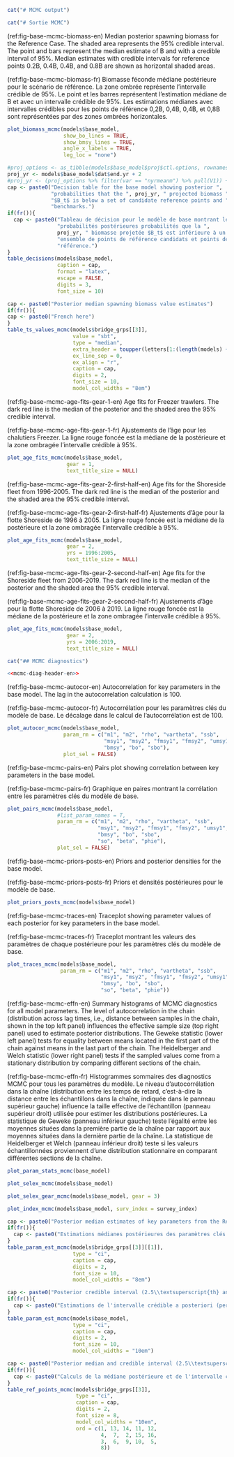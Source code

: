```r
cat("# MCMC output")
```

```r
cat("# Sortie MCMC")
```

(ref:fig-base-mcmc-biomass-en) Median posterior spawning biomass for the Reference Case. The shaded area represents the 95% credible interval. The point and bars represent the median estimate of B\textsubscript{0} and with a credible interval of 95%. Median estimates with credible intervals for reference points 0.2B\textsubscript{0}, 0.4B\textsubscript{0}, 0.4B\textsubscript{MSY}, and 0.8B\textsubscript{MSY} are shown as horizontal shaded areas.

(ref:fig-base-mcmc-biomass-fr) Biomasse féconde médiane postérieure pour le scénario de référence. La zone ombrée représente l'intervalle crédible de 95%. Le point et les barres représentent l'estimation médiane de B\textsubscript{0} et avec un intervalle crédible de 95%. Les estimations médianes avec intervalles crédibles pour les points de référence 0,2B\textsubscript{0}, 0,4B\textsubscript{0}, 0,4B\textsubscript{MSY}, et 0,8B\textsubscript{MSY} sont représentées par des zones ombrées horizontales.

```r
plot_biomass_mcmc(models$base_model,
                  show_bo_lines = TRUE,
                  show_bmsy_lines = TRUE,
                  angle_x_labels = TRUE,
                  leg_loc = "none")
```

```r
#proj_options <- as_tibble(models$base_model$proj$ctl.options, rownames = "var")
proj_yr <- models$base_model$dat$end.yr + 2
#proj_yr <- (proj_options %>% filter(var == "nyrmeanm") %>% pull(V1)) + 2
cap <- paste0("Decision table for the base model showing posterior ",
              "probabilities that the ", proj_yr, " projected biomass ",
              "$B_t$ is below a set of candidate reference points and ",
              "benchmarks.")
if(fr()){
  cap <- paste0("Tableau de décision pour le modèle de base montrant les ",
                "probabilités postérieures probabilités que la ",
                proj_yr, " biomasse projetée $B_t$ est inférieure à un ",
                "ensemble de points de référence candidats et points de ",
                "référence.")
}
table_decisions(models$base_model,
                caption = cap,
                format = "latex",
                escape = FALSE,
                digits = 3,
                font_size = 10)
```

```r
cap <- paste0("Posterior median spawning biomass value estimates")
if(fr()){
cap <- paste0("French here")
}
table_ts_values_mcmc(models$bridge_grps[[3]],
                     value = "sbt",
                     type = "median",
                     extra_header = toupper(letters[1:(length(models) + 2)]),
                     ex_line_sep = 0,
                     ex_align = "r",
                     caption = cap,
                     digits = 2,
                     font_size = 10,
                     model_col_widths = "8em")
```

\begin{landscapepage}
```r
likelihood_table(models$bridge_grps[[3]],
                 format = "latex",
                 font_size = 7,
                 caption = ifelse(fr(),
                                  "Valeurs de vraisemblance des composantes pour les modèles de ponts.",
                                  "Component likelihood values for the bridge models."),
                 model_col_widths = "5em")%>%
      column_spec(1, width = "5em")
```
\end{landscapepage}

(ref:fig-base-mcmc-age-fits-gear-1-en) Age fits for Freezer trawlers. The dark red line is the median of the posterior and the shaded area the 95% credible interval.

(ref:fig-base-mcmc-age-fits-gear-1-fr) Ajustements de l'âge pour les chalutiers Freezer. La ligne rouge foncée est la médiane de la postérieure et la zone ombragée l'intervalle crédible à 95%.

```r
plot_age_fits_mcmc(models$base_model,
                   gear = 1,
                   text_title_size = NULL)
```

(ref:fig-base-mcmc-age-fits-gear-2-first-half-en) Age fits for the Shoreside fleet from 1996-2005. The dark red line is the median of the posterior and the shaded area the 95% credible interval.

(ref:fig-base-mcmc-age-fits-gear-2-first-half-fr) Ajustements d'âge pour la flotte Shoreside de 1996 à 2005. La ligne rouge foncée est la médiane de la postérieure et la zone ombragée l'intervalle crédible à 95%.

```r
plot_age_fits_mcmc(models$base_model,
                   gear = 2,
                   yrs = 1996:2005,
                   text_title_size = NULL)
```

(ref:fig-base-mcmc-age-fits-gear-2-second-half-en) Age fits for the Shoreside fleet from 2006-2019. The dark red line is the median of the posterior and the shaded area the 95% credible interval.

(ref:fig-base-mcmc-age-fits-gear-2-second-half-fr) Ajustements d'âge pour la flotte Shoreside de 2006 à 2019. La ligne rouge foncée est la médiane de la postérieure et la zone ombragée l'intervalle crédible à 95%.

```r
plot_age_fits_mcmc(models$base_model,
                   gear = 2,
                   yrs = 2006:2019,
                   text_title_size = NULL)
```

\clearpage

```r
cat("## MCMC diagnostics")
```

```r
<<mcmc-diag-header-en>>
```

(ref:fig-base-mcmc-autocor-en) Autocorrelation for key parameters in the base model. The lag in the autocorrelation calculation is 100.

(ref:fig-base-mcmc-autocor-fr) Autocorrélation pour les paramètres clés du modèle de base. Le décalage dans le calcul de l'autocorrélation est de 100.

```r
plot_autocor_mcmc(models$base_model,
                  param_rm = c("m1", "m2", "rho", "vartheta", "ssb",
                               "msy1", "msy2", "fmsy1", "fmsy2", "umsy1", "umsy2",
                               "bmsy", "bo", "sbo"),
                  plot_sel = FALSE)
```

(ref:fig-base-mcmc-pairs-en) Pairs plot showing correlation between key parameters in the base model.

(ref:fig-base-mcmc-pairs-fr) Graphique en paires montrant la corrélation entre les paramètres clés du modèle de base.

```r
plot_pairs_mcmc(models$base_model,
                #list_param_names = T,
                param_rm = c("m1", "m2", "rho", "vartheta", "ssb",
                             "msy1", "msy2", "fmsy1", "fmsy2", "umsy1", "umsy2",
                             "bmsy", "bo", "sbo",
                             "so", "beta", "phie"),
                plot_sel = FALSE)
```

(ref:fig-base-mcmc-priors-posts-en) Priors and posterior densities for the base model.

(ref:fig-base-mcmc-priors-posts-fr) Priors et densités postérieures pour le modèle de base.

```r
plot_priors_posts_mcmc(models$base_model)
```

(ref:fig-base-mcmc-traces-en) Traceplot showing parameter values of each posterior for key parameters in the base model.

(ref:fig-base-mcmc-traces-fr) Traceplot montrant les valeurs des paramètres de chaque postérieure pour les paramètres clés du modèle de base.

```r
plot_traces_mcmc(models$base_model,
                 param_rm = c("m1", "m2", "rho", "vartheta", "ssb",
                              "msy1", "msy2", "fmsy1", "fmsy2", "umsy1", "umsy2",
                              "bmsy", "bo", "sbo",
                              "so", "beta", "phie"))
```

(ref:fig-base-mcmc-effn-en) Summary histograms of MCMC diagnostics for all model parameters. The level of autocorrelation in the chain (distribution across lag times, i.e., distance between samples in the chain, shown in the top left panel) influences the effective sample size (top right panel) used to estimate posterior distributions. The Geweke statistic (lower left panel) tests for equality between means located in the first part of the chain against means in the last part of the chain. The Heidelberger and Welch statistic (lower right panel) tests if the sampled values come from a stationary distribution by comparing different sections of the chain.

(ref:fig-base-mcmc-effn-fr) Histogrammes sommaires des diagnostics MCMC pour tous les paramètres du modèle. Le niveau d'autocorrélation dans la chaîne (distribution entre les temps de retard, c'est-à-dire la distance entre les échantillons dans la chaîne, indiquée dans le panneau supérieur gauche) influence la taille effective de l'échantillon (panneau supérieur droit) utilisée pour estimer les distributions postérieures. La statistique de Geweke (panneau inférieur gauche) teste l'égalité entre les moyennes situées dans la première partie de la chaîne par rapport aux moyennes situées dans la dernière partie de la chaîne. La statistique de Heidelberger et Welch (panneau inférieur droit) teste si les valeurs échantillonnées proviennent d'une distribution stationnaire en comparant différentes sections de la chaîne.


```r
plot_param_stats_mcmc(base_model)
```

```r
plot_selex_mcmc(models$base_model)
```

```r
plot_selex_gear_mcmc(models$base_model, gear = 3)
```

```r
plot_index_mcmc(models$base_model, surv_index = survey_index)
```


\clearpage

```r
cap <- paste0("Posterior median estimates of key parameters from the Reference Case. Subscripts on $q$ (catchability), $\\hat{a}$ (selectivity age-at-50\\%), and $\\hat{\\gamma}$ (standard deviation on selectivity age-at-50\\%) indicate sex and fleet/survey.")
if(fr()){
  cap <- paste0("Estimations médianes postérieures des paramètres clés du scénario de référence. Les indices sur $q$ (capturabilité), $\\hat{a}$ (sélectivité âge à 50\\%), et $\\hat{\\gamma}$ (écart type sur la sélectivité âge à 50\\%) indiquent le sexe et la flotte/enquête.")
}
table_param_est_mcmc(models$bridge_grps[[3]][[1]],
                     type = "ci",
                     caption = cap,
                     digits = 2,
                     font_size = 10,
                     model_col_widths = "8em")
```
\clearpage

```r
cap <- paste0("Posterior credible interval (2.5\\textsuperscript{th} and 97.5\\textsuperscript{th} percentiles) estimates of key parameters from the Reference Case. Subscripts on $q$ (catchability), $\\hat{a}$ (selectivity age-at-50\\%), and $\\hat{\\gamma}$ indicate sex and fleet/survey.")
if(fr()){
  cap <- paste0("Estimations de l'intervalle crédible a posteriori (percentiles 2,5e et 97,5e) des paramètres clés du scénario de référence. Les indices sur $q$ (capturabilité), $\\hat{a}$ (sélectivité âge à 50\\%) et $\\hat{\\gamma}$ indiquent le sexe et la flotte/enquête.")
}
table_param_est_mcmc(models$base_model,
                     type = "ci",
                     caption = cap,
                     digits = 2,
                     font_size = 10,
                     model_col_widths = "10em")
```

```r
cap <- paste0("Posterior median and credible interval (2.5\\textsuperscript{th} and 97.5\\textsuperscript{th} percentiles) calculations for reference points for the Reference Case.")
if(fr()){
  cap <- paste0("Calculs de la médiane postérieure et de l'intervalle crédible (percentiles de 2,5e et 97,5e) pour les points de référence du scénario de référence.")
}
table_ref_points_mcmc(models$bridge_grps[[3]],
                      type = "ci",
                      caption = cap,
                      digits = 2,
                      font_size = 8,
                      model_col_widths = "10em",
                      ord = c(1, 13, 14, 11, 12,
                              4,  7,  2, 15, 16,
                              3,  6,  9, 10,  5,
                              8))
```

